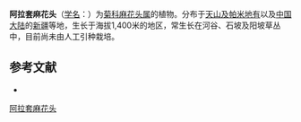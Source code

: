 {{Speciesbox
| name = 阿拉套麻花头
| status = 
| status_system = 
| image =
| genus = Serratula
| species = alatavica
| authority = C. A. Mey.
}}

'''阿拉套麻花头'''（[[学名|学名]]：{{lang|la|''Serratula alatavica''}}）为[[菊科|菊科]][[麻花头属|麻花头属]]的植物。分布于[[天山及帕米地有|天山及帕米地有]]以及[[中国大陆|中国大陆]]的[[新疆|新疆]]等地，生长于海拔1,400米的地区，常生长在河谷、石坡及阳坡草丛中，目前尚未由人工引种栽培。

== 参考文献 ==
<div class="references-small">
* {{cite web| url =http://www.bioinfo.cn/db05/KmzwSpecies.php?action=view&id=5499| title =阿拉套麻花头| work =《中国高等植物数据库全库》| publisher =中国科学院微生物研究所| author =昆明植物研究所| accessdate =2009-02-25| archive-date =2016-03-05| archive-url =https://web.archive.org/web/20160305060717/http://www.bioinfo.cn/db05/KmzwSpecies.php?action=view&id=5499| dead-url =yes}}
</div>
{{Taxonbar|from=Q15231859}}

[[Category:麻花头属|阿拉套麻花头]]


{{植物小作品}}